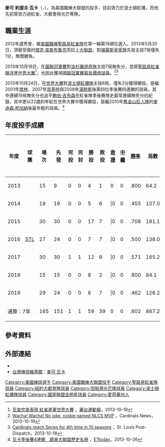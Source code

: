 {{Infobox MLB player
|name        = 麥可·瓦卡<br />Michael Wacha
|image       = Mwacha2017a.jpg
|width       = 
|caption     = 2017年的瓦卡
|position    = 投手
|team        = 波士頓紅襪
|number      = 52
|birthdate  = {{Birth date and age|1991|7|1}}
|birthplace = {{USA}}[[愛荷華州|愛荷華州]][[艾奧瓦城_(艾奧瓦州)|艾奧瓦城]]
|bats        = 右
|throws      = 右
|debutleague = 美國職棒大聯盟
|debutdate   = 5月30日
|debutyear   = 2013年
|debutteam   = 聖路易紅雀
|statyear    = 2021年球季
|statleague  = 美國職棒大聯盟
|stat1label  = 勝敗投數
|stat1value  = 63–48
|stat2label  = [[防禦率|防禦率]]
|stat2value  = 4.14
|stat3label  = [[三振|三振]]
|stat3value  = 917
|teams       = <nowiki></nowiki>
* [[聖路易紅雀|聖路易紅雀]] ({{mlby|2013}}–{{mlby|2019}})
* [[紐約大都會|紐約大都會]] ({{mlby|2020}})
* [[坦帕灣光芒|坦帕灣光芒]] ({{mlby|2021}})
|awards      = <nowiki></nowiki>
* [[美國職棒大聯盟全明星賽|全明星賽]]（[[2015年美國職棒大聯盟全明星賽|2015年]]）
* [[聯盟冠軍賽最有價值球員獎|國聯冠軍賽MVP]]（[[2013年國家聯盟冠軍賽|2013年]]）
}}
'''麥可·約瑟夫·瓦卡'''（{{lang-en|Michael Joseph Wacha}}，{{bd|1991年|7月1日}}），為美國職棒大聯盟的投手，目前效力於波士頓紅襪，而他先前曾效力過紅雀、大都會與光芒等隊。

==職業生涯==
2012年選秀會，被[[美國職棒|美國職棒]][[聖路易紅雀隊|聖路易紅雀隊]]在第一輪第19順位選入。2013年5月30日，頂替受傷的[[傑克·韋斯布魯克|傑克·韋斯布魯克]]而拉上[[大聯盟|大聯盟]]，對[[堪薩斯皇家隊|堪薩斯皇家隊]]先發主投7局僅失1分，無關勝負。

2013年10月18日，在[[國家聯盟冠軍賽|國聯冠軍賽]]對[[洛杉磯道奇隊|洛杉磯道奇隊]]主投7局無失分，並將[[聖路易紅雀隊|聖路易紅雀隊]]送進[[世界大賽|世界大賽]]<ref>[http://www.ltsports.com.tw/baseball/mlb/101004-mlb 瓦查完美表現 紅雀進軍世界大賽] {{Wayback|url=http://www.ltsports.com.tw/baseball/mlb/101004-mlb |date=20161220051239 }}，[[麗台運動報|麗台運動報]]，2013-10-19</ref>，也因此獲得[[國家聯盟冠軍賽|國聯冠軍賽]][[最有價值球員|最有價值球員]]。<ref>[http://m.cardinals.mlb.com/news/article/63123156 Wacha! Wacha! No joke, rookie named NLCS MVP] {{Wayback|url=http://m.cardinals.mlb.com/news/article/63123156 |date=20160722023544 }}，Cardinals News，2013-10-19{{en icon}}</ref><ref>[http://www.stltoday.com/sports/baseball/professional/cardinal-beat/cards-strafe-kershaw-for-in-third/article_3514dba3-061c-5673-b835-3372de553ccd.html Cardinals reach Series for 4th time in 10 seasons] {{Wayback|url=http://www.stltoday.com/sports/baseball/professional/cardinal-beat/cards-strafe-kershaw-for-in-third/article_3514dba3-061c-5673-b835-3372de553ccd.html |date=20180129214344 }}，St. Louis Post-Dispatch，2013-10-18{{en icon}}</ref>

2013年10月24日，在[[世界大賽|世界大賽]]對[[波士頓紅襪隊|波士頓紅襪隊]]主投6局，僅失2分獲得勝投，是繼2001年[[席林|席林]]、2007年[[貝基特|貝基特]]與2008年[[漢默斯|漢默斯]]後第四位季後賽四連勝的球員，其中連續19局無失分也追平[[鮑伯·吉布森|鮑伯·吉布森]]在紅雀隊季後賽隊史最常連續無失分的紀錄，其中更以22歲的年紀在世界大賽中獲得勝投，是繼2010年[[舊金山巨人|舊金山巨人隊]]的[[麥迪森·邦加納|麥迪森·邦加納]]後最年輕的球員。<ref>[http://sports.ettoday.net/news/286823 瓦卡季後賽4連勝　躋身大聯盟歷史名冊] {{Wayback|url=http://sports.ettoday.net/news/286823 |date=20161220095850 }}，[[ETtoday|ETtoday]]，2013-10-26</ref>


==年度投手成績==
{| class="wikitable" style="text-align:center; font-size:small"
|-bgcolor="#efefef"
!年度||球團||場次||先發||完投||完封||勝投||敗投||[[救援|救援]]||[[中繼|中繼]]||[[勝率|勝率]]||局數||被[[安打|安打]]||被[[全壘打|全壘打]]||[[保送|保送]]||[[故意四壞|故意四壞]]||[[觸身球|觸身球]]||[[三振|三振]]||失分||[[自責分|自責分]]||[[防禦率|防禦率]]||[[WHIP|WHIP]]
|- align=center
|2013||rowspan="7" |[[聖路易紅雀|STL]]||15||9||0||0||4||1||0||0||.800||64.2||52||5||19||0||0||65||20||20||2.78||1.10
|- align=center
|2014||19||19||0||0||5||6|||0||0||.455||107.0||95||6||33||0||5||94||41||38||3.20||1.20
|- align=center
|2015||30||30||0||0||17||7|||0||0||.708||181.1||162||19||58||4||6||153||74||68||3.38||1.21
|- align=center
|2016||27||24||0||0||7||7|||0||0||.500||138.0||159||15||45||6||1||114||86||78||5.09||1.48
|- align=center
|2017||30||30||1||1||12||9|||0||0||.571||165.2||170||17||55||3||3||158||82||76||4.13||1.36
|- align=center
|2018||15||15||0||0||8||2|||0||0||.800||84.1||68||9||36||0||2||71||36||30||3.20||1.23
|- align=center
|2019||29||24||0||0||6||7|||0||0||.462||126.2||143||26||55||4||3||104||71||67||4.76||1.56
|-
!colspan="2"|通算：7年
|165||151||1||1||59||39||0||0||.602||867.2||849||97||301||17||20||759||410||377||3.91||1.33
|}

==參考資料==
{{reflist}}

==外部連結==
{{Commons category|Michael Wacha}}
*{{baseballstats |mlb=608379 |espn=32640 |br=w/wachami01 |fangraphs=14078 |cube=Michael-Wacha |brm=wacha-001mic}}
* [[台灣棒球維基館|台灣棒球維基館]]：[http://twbsball.dils.tku.edu.tw/wiki/index.php/Michael_Wacha 麥可·瓦卡]{{Wayback|url=http://twbsball.dils.tku.edu.tw/wiki/index.php/Michael_Wacha |date=20161220052659 }}

{{Boston Red Sox roster navbox}}

{{DEFAULTSORT:Michael Wacha}}
[[Category:美國棒球選手|Category:美國棒球選手]]
[[Category:美國職棒大聯盟投手|Category:美國職棒大聯盟投手]]
[[Category:聖路易紅雀隊球員|Category:聖路易紅雀隊球員]]
[[Category:紐約大都會隊球員|Category:紐約大都會隊球員]]
[[Category:坦帕灣光芒隊球員|Category:坦帕灣光芒隊球員]]
[[Category:波士頓紅襪隊球員|Category:波士頓紅襪隊球員]]
[[Category:國家聯盟全明星球員|Category:國家聯盟全明星球員]]
[[Category:愛荷華州人|Category:愛荷華州人]]